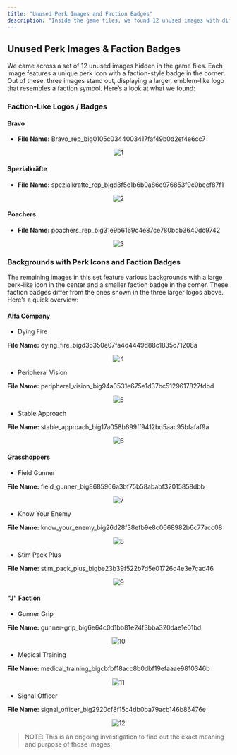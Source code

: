 ```yaml
---
title: "Unused Perk Images and Faction Badges"
description: "Inside the game files, we found 12 unused images with different perk icons, each featuring a faction-style badge in the corner.
---
```


## Unused Perk Images & Faction Badges

We came across a set of 12 unused images hidden in the game files. Each image features a unique perk icon with a faction-style badge in the corner. Out of these, three images stand out, displaying a larger, emblem-like logo that resembles a faction symbol. Here’s a look at what we found:

### Faction-Like Logos / Badges

#### Bravo

- **File Name:** Bravo_rep_big0105c0344003417faf49b0d2ef4e6cc7

<div align="center">

![1](https://raw.githubusercontent.com/ThatSINEWAVE/pcw-bughunters/refs/heads/main/images/datamining/Unknown%20Backgrounds/bravo_rep_big0105c0344003417faf49b0d2ef4e6cc7_converted)

</div>

#### Spezialkräfte

- **File Name:** spezialkrafte_rep_bigd3f5c1b6b0a86e976853f9c0becf87f1

<div align="center">

![2](https://raw.githubusercontent.com/ThatSINEWAVE/pcw-bughunters/refs/heads/main/images/datamining/Unknown%20Backgrounds/spezialkrafte_rep_bigd3f5c1b6b0a86e976853f9c0becf87f1_converted)

</div>

#### Poachers

- **File Name:** poachers_rep_big31e9b6169c4e87ce780bdb3640dc9742

<div align="center">

![3](https://raw.githubusercontent.com/ThatSINEWAVE/pcw-bughunters/refs/heads/main/images/datamining/Unknown%20Backgrounds/poachers_rep_big31e9b6169c4e87ce780bdb3640dc9742_converted)

</div>

### Backgrounds with Perk Icons and Faction Badges

The remaining images in this set feature various backgrounds with a large perk-like icon in the center and a smaller faction badge in the corner. These faction badges differ from the ones shown in the three larger logos above. Here’s a quick overview:

#### Alfa Company

- Dying Fire

**File Name:** dying_fire_bigd35350e07fa4d4449d88c1835c71208a

<div align="center">

![4](https://raw.githubusercontent.com/ThatSINEWAVE/pcw-bughunters/refs/heads/main/images/datamining/Unknown%20Backgrounds/dying_fire_bigd35350e07fa4d4449d88c1835c71208a_converted)

</div>

- Peripheral Vision

**File Name:** peripheral_vision_big94a3531e675e1d37bc5129617827fdbd

<div align="center">

![5](https://raw.githubusercontent.com/ThatSINEWAVE/pcw-bughunters/refs/heads/main/images/datamining/Unknown%20Backgrounds/peripheral_vision_big94a3531e675e1d37bc5129617827fdbd_converted)

</div>

- Stable Approach

**File Name:** stable_approach_big17a058b699ff9412bd5aac95bfafaf9a

<div align="center">

![6](https://raw.githubusercontent.com/ThatSINEWAVE/pcw-bughunters/refs/heads/main/images/datamining/Unknown%20Backgrounds/stable_approach_big17a058b699ff9412bd5aac95bfafaf9a_converted)

</div>

#### Grasshoppers

- Field Gunner

**File Name:** field_gunner_big8685966a3bf75b58ababf32015858dbb

<div align="center">

![7](https://raw.githubusercontent.com/ThatSINEWAVE/pcw-bughunters/refs/heads/main/images/datamining/Unknown%20Backgrounds/field_gunner_big8685966a3bf75b58ababf32015858dbb_converted.png)

</div>

- Know Your Enemy

**File Name:** know_your_enemy_big26d28f38efb9e8c0668982b6c77acc08

<div align="center">

![8](https://raw.githubusercontent.com/ThatSINEWAVE/pcw-bughunters/refs/heads/main/images/datamining/Unknown%20Backgrounds/know_your_enemy_big26d28f38efb9e8c0668982b6c77acc08_converted.png)

</div>

- Stim Pack Plus

**File Name:** stim_pack_plus_bigbe23b39f522b7d5e01726d4e3e7cad46

<div align="center">

![9](https://raw.githubusercontent.com/ThatSINEWAVE/pcw-bughunters/refs/heads/main/images/datamining/Unknown%20Backgrounds/stim_pack_plus_bigbe23b39f522b7d5e01726d4e3e7cad46_converted.png)

</div>

#### "J" Faction

- Gunner Grip

**File Name:** gunner-grip_big6e64c0d1bb81e24f3bba320dae1e01bd

<div align="center">

![10](https://raw.githubusercontent.com/ThatSINEWAVE/pcw-bughunters/refs/heads/main/images/datamining/Unknown%20Backgrounds/gunner-grip_big6e64c0d1bb81e24f3bba320dae1e01bd_converted.png)

</div>

- Medical Training

**File Name:** medical_training_bigcbfbf18acc8b0dbf19efaaae9810346b

<div align="center">

![11](https://raw.githubusercontent.com/ThatSINEWAVE/pcw-bughunters/refs/heads/main/images/datamining/Unknown%20Backgrounds/medical_training_bigcbfbf18acc8b0dbf19efaaae9810346b_converted.png)

</div>

- Signal Officer

**File Name:** signal_officer_big2920cf8f15c4db0ba79acb146b86476e

<div align="center">

![12](https://raw.githubusercontent.com/ThatSINEWAVE/pcw-bughunters/refs/heads/main/images/datamining/Unknown%20Backgrounds/signal_officer_big2920cf8f15c4db0ba79acb146b86476e_converted.png)

</div>

> NOTE: This is an ongoing investigation to find out the exact meaning and purpose of those images.